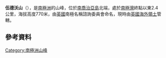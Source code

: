 {{Coord|54|6|S|36|54|W|display=title}}

'''伍德沃山'''（{{lang-en|Mount Woodward}}），是[[南極洲|南極洲]]的山峰，位於[[南喬治亞島|南喬治亞島]]北端，處於[[南極灣|南極灣]]終點以東2.4公里，海拔高度770米，由[[英國|英國]]南極名稱諮詢委員會命名，現時由[[英國海外領土|英國海外領土]]管轄。

==參考資料==
{{usgs-gazetteer}}

{{Antarctica-geo-stub}}
[[Category:南極洲山峰|Category:南極洲山峰]]